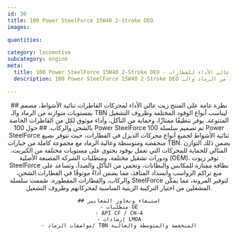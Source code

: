 ```yaml
---
id: 30
title: 100 Power SteelForce 15W40 2-Stroke DEO
images:

quantities:

category: locomotive
subcategory: engine
meta:
  title: 100 Power SteelForce 15W40 2-Stroke DEO - زيت محرك عالي الأداء للقطارات
  description: 100 Power SteelForce 15W40 2-Stroke DEO هو زيت محرك فاخر مصمم لمحركات القاطرات ثنائية الأشواط. تم هندسته بمستويات متوازنة من الرماد والـ TBN ليقدم تنظيفًا ممتازًا، وحماية فائقة من التآكل، وأداء موثوق في ظروف الخدمة الشاقة للقطارات والشحن. يلبي متطلبات GE ومعايير API CF / CH-4 وإرشادات LMOA.

---
```


<Header>
    ## نظرة عامة على المنتج
    زيت عالي الأداء لمحركات القاطرات ثنائية الأشواط، مصمم بمستويات متوازنة من الرماد والـ TBN ليناسب أنواع الوقود المختلفة وظروف التشغيل المتنوعة. يوفر تنظيفًا ممتازًا، وحماية من التآكل، وأداء موثوق لكل من القاطرات الخاصة بالشحن والركاب.
## حول 100 Power SteelForce
  تم تصميم سلسلة 100 Power SteelForce ثنائية الأشواط لجميع أنواع محركات الديزل في القطارات، حيث تتوفر بصيغ منخفضة ومتوسطة وعالية الرماد مع مجموعة كاملة من خيارات TBN. يضمن ذلك التوازن المثالي للحماية للمحركات التي تعمل بوقود يحتوي على مستويات مختلفة من الكبريت، ودورات تشغيل مختلفة، ومتطلبات الشركة المصنعة الأصلية (OEM). توفر زيوت SteelForce نظافة ممتازة للمكابس والبطانات، وتحمي من التآكل والصدأ، وتساعد على منع تراكم الرواسب وانسداد المنافذ، مما يضمن أداءً موثوقًا في القطارات الشحن، والركاب، والقطارات المقطورة. صُممت سلسلة SteelForce لتوفير المرونة، مما يمكّن المشغلين من اختيار التركيبة الزيتية المناسبة لمحركاتهم وظروف التشغيل.

    ## استيفاء وتجاوز المعايير
    - متطلبات GE
    - API CF / CH-4
    - إرشادات LMOA
    - مواصفات الرماد/ TBN المنخفضة والمتوسطة والعالية

</Header>
